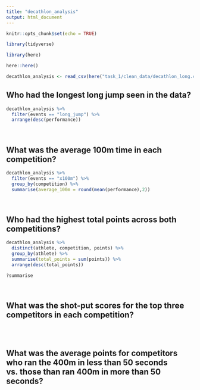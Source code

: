 ```yaml
---
title: "decathlon_analysis"
output: html_document
---
```


```r
knitr::opts_chunk$set(echo = TRUE)
```



```r
library(tidyverse)
```


```r
library(here)
```

```r
here::here()
```


```r
decathlon_analysis <- read_csv(here("task_1/clean_data/decathlon_long.csv"))
```

## Who had the longest long jump seen in the data?

```r
decathlon_analysis %>% 
  filter(events == "long_jump") %>% 
  arrange(desc(performance))
```
<br>

## What was the average 100m time in each competition?

```r
decathlon_analysis %>% 
  filter(events == "x100m") %>% 
  group_by(competition) %>% 
  summarise(average_100m = round(mean(performance),2))
```
<br>

## Who had the highest total points across both competitions?
```r
decathlon_analysis %>%
  distinct(athlete, competition, points) %>% 
  group_by(athlete) %>% 
  summarise(total_points = sum(points)) %>% 
  arrange(desc(total_points))
```
```r
?summarise
```

<br>

## What was the shot-put scores for the top three competitors in each competition?
```r

```

<br>

## What was the average points for competitors who ran the 400m in less than 50 seconds vs. those than ran 400m in more than 50 seconds?
```r

```





























